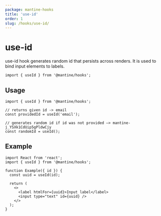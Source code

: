 ```yaml
---
package: mantine-hooks
title: 'use-id'
order: 1
slug: /hooks/use-id/
---
```


# use-id

<PageHeader
  source="mantine-hooks/src/hooks/use-id/use-id.ts"
  docs="hooks/use-id.mdx"
  package="@mantine/hooks"
/>

use-id hook generates random id that persists across renders.
It is used to bind input elements to labels.

```tsx
import { useId } from '@mantine/hooks';
```

## Usage

```tsx
import { useId } from '@mantine/hooks';

// returns given id -> email
const providedId = useId('email');

// generates random id if id was not provided –> mantine-j_YSXk1CdUip5gPldwCjy
const randomId = useId();
```

## Example

```tsx
import React from 'react';
import { useId } from '@mantine/hooks';

function Example({ id }) {
  const uuid = useId(id);

  return (
    <>
      <label htmlFor={uuid}>Input label</label>
      <input type="text" id={uuid} />
    </>
  );
}
```
